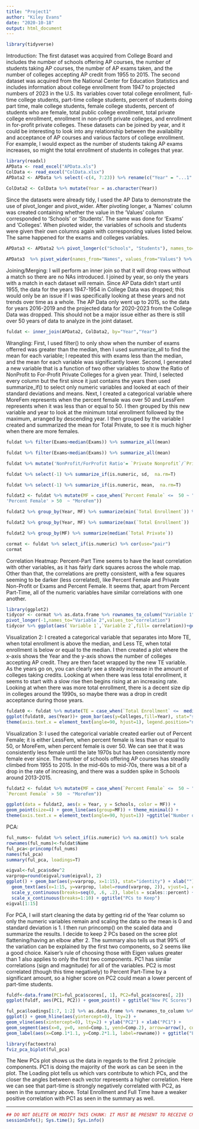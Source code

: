 ```yaml
---
title: "Project1"
author: "Kiley Evans"
date: "2020-10-18"
output: html_document
---
```



```R
library(tidyverse)
```  

Introduction:
  The first dataset was acquired from College Board and includes the number of schools offering AP courses, the number of students taking AP courses, the number of AP exams taken, and the number of colleges accepting AP credit from 1955 to 2015. 
  The second dataset was acquired from the National Center for Education Statistics and includes information about college enrollment from 1947 to projected numbers of 2023 in the U.S. Its variables cover total college enrollment, full-time college students, part-time college students, percent of students doing part time, male college students, female college students, percent of students who are female, total public college enrollment, total private college enrollment, enrollment in non-profit private colleges, and enrollment in for-profit private colleges.
  These datasets can be joined by year, and it could be interesting to look into any relationship between the availability and acceptance of AP courses and various factors of college enrollment. For example, I would expect as the number of students taking AP exams increases, so might the total enrollment of students in colleges that year. 

```R
library(readxl)
APData <- read_excel("APData.xls")
ColData <- read_excel("ColData.xlsx")
APData2 <- APData %>% select(-c(4, 7:23)) %>% rename(c("Year" = "...1", "Schools" = "...2", "Students" = "...3", "Exams" = "...5", "Colleges" = "...6")) %>% slice(-c(1, 64:69)) %>% na.omit() %>% separate(Year, into= c("Year", NA), sep=4, convert=T) %>% mutate(Schools = as.numeric(Schools), Students = as.numeric(Students), Exams = as.numeric(Exams), Colleges = as.numeric(Colleges))

ColData2 <- ColData %>% mutate(Year = as.character(Year))
```

Since the datasets were already tidy, I used the AP Data to demonstrate the use of pivot_longer and pivot_wider. After pivoting longer, a 'Names' column was created containing whether the value in the 'Values' column corresponded to 'Schools' or 'Students'. The same was done for 'Exams' and 'Colleges'. When pivoted wider, the variables of schools and students were given their own columns again with corresponding values listed below. The same happened for the exams and colleges variables.

```R
APData3 <- APData2 %>% pivot_longer(c("Schools", "Students"), names_to="Names", values_to="Values") %>% pivot_longer(c("Exams", "Colleges"), names_to="Names1", values_to="Values1") %>% glimpse()
 
APData3  %>% pivot_wider(names_from="Names", values_from="Values") %>% pivot_wider(names_from="Names1", values_from="Values1") %>% glimpse()
```

Joining/Merging:
I will perform an inner join so that it will drop rows without a match so there are no NAs introduced. I joined by year, so only the years with a match in each dataset will remain. Since AP Data didn't start until 1955, the data for the years 1947-1954 in College Data was dropped; this would only be an issue if I was specifically looking at these years and not trends over time as a whole. The AP Data only went up to 2015, so the data for years 2016-2019 and the projected data for 2020-2023 from the College Data was dropped. This should not be a major issue either as there is still over 50 years of data to analyze in the joint dataset. 

```R
fuldat <- inner_join(APData2, ColData2, by="Year","Year")
```
Wrangling:
  First, I used filter() to only show when the number of exams offerred was greater than the median, then I used summarize_all to find the mean for each variable; I repeated this with exams less than the median, and the mean for each variable was significantly lower. Second, I generated a new variable that is a function of two other variables to show the Ratio of NonProfit to For-Profit Private Colleges for a given year. Third, I selected every column but the first since it just contains the years then used summarize_if() to select only numeric variables and looked at each of their standard deviations and means. 
  Next, I created a categorical variable where MoreFem represents when the percent female was over 50 and LessFem represents when it was less than or equal to 50. I then grouped by this new variable and year to look at the minimum total enrollment followed by the maximum, arranged by descending year. I then grouped by the variable I created and summarized the mean for Total Private, to see it is much higher when there are more females. 


```R
fuldat %>% filter(Exams>median(Exams)) %>% summarize_all(mean)

fuldat %>% filter(Exams<median(Exams)) %>% summarize_all(mean)

fuldat %>% mutate('NonProfit/ForProfit Ratio'= `Private Nonprofit`/`Private For-profit`) %>% na.omit()

fuldat %>% select(-1) %>% summarize_if(is.numeric, sd,  na.rm=T)

fuldat %>% select(-1) %>% summarize_if(is.numeric, mean,  na.rm=T)

fuldat2 <- fuldat %>% mutate(MF = case_when(`Percent Female` <=  50 ~ "LessFem",
'Percent Female' > 50  ~ "MoreFem"))

fuldat2 %>% group_by(Year, MF) %>% summarize(min(`Total Enrollment`)) %>% arrange(desc(Year))

fuldat2 %>% group_by(Year, MF) %>% summarize(max(`Total Enrollment`))

fuldat2 %>% group_by(MF) %>% summarize(median(`Total Private`))

cormat <- fuldat %>% select_if(is.numeric) %>% cor(use="pair")
cormat
```

Correlation Heatmap: 
Percent-Part Time seems to have the least correlation with other variables, as it has fairly dark squares across the whole map. Other than that, the correlations are pretty consistent, with a few squares seeming to be darker (less correlated), like Percent Female and Private Non-Profit or Exams and Percent Female. It seems that, apart from Percent Part-Time, all of the numeric variables have similar correlations with one another. 

```R
library(ggplot2)
tidycor <- cormat %>% as.data.frame %>% rownames_to_column("Variable 1") %>%
pivot_longer(-1,names_to="Variable 2",values_to="correlation")
tidycor %>% ggplot(aes(`Variable 1`,`Variable 2`,fill= correlation))+geom_tile()+theme(axis.text.x = element_text(angle=90, hjust=1)) + ggtitle("Correlation Heatmap")
```

Visualization 2:
I created a categorical variable that separates into More TE, when total enrollment is above the median, and Less TE, when total enrollment is below or equal to the median. I then created a plot where the x-axis shows the Year and the y-axis shows the number of colleges accepting AP credit. They are then facet wrapped by the new TE variable. As the years go on, you can clearly see a steady increase in the amount of colleges taking credits. Looking at when there was less total enrollment, it seems to start with a slow rise then begins rising at an increasing rate. Looking at when there was more total enrollment, there is a decent size dip in colleges around the 1990s, so maybe there was a drop in credit acceptance during those years. 

```r
fuldat0 <- fuldat %>% mutate(TE = case_when(`Total Enrollment` <=  median(`Total Enrollment`) ~ "LessTE", `Total Enrollment` > median(`Total Enrollment`)  ~ "MoreTE")) 
ggplot(fuldat0, aes(Year))+ geom_bar(aes(y=Colleges,fill=Year), stat="summary", fun=mean) +
theme(axis.text.x = element_text(angle=90, hjust=1), legend.position="none") + facet_wrap(~TE) + ggtitle("College Acceptance of AP Credits by Year and Total Enrollment") + scale_y_continuous(breaks=seq(0,4000,500)) + scale_x_discrete(guide = guide_axis(n.dodge = 2))
```

Visualization 3:
I used the categorical variable created earlier out of Percent Female; it is either LessFem, when percent female is less than or equal to 50, or MoreFem, when percent female is over 50. We can see that it was consistently less female until the late 1970s but has been consistently more female ever since. The number of schools offering AP courses has steadily climbed from 1955 to 2015. In the mid-60s to mid-70s, there was a bit of a drop in the rate of increasing, and there was a sudden spike in Schools around 2013-2015. 

```R
fuldat2 <- fuldat %>% mutate(MF = case_when(`Percent Female` <=  50 ~ "LessFem",
`Percent Female` > 50  ~ "MoreFem"))

ggplot(data = fuldat2, aes(x = Year, y = Schools, color = MF)) +
geom_point(size=4) + geom_line(aes(group=MF)) + theme_minimal() +
theme(axis.text.x = element_text(angle=90, hjust=1)) +ggtitle("Number of Schools Offering AP Courses by Year and by Percent Female") 
```

PCA:

```R
ful_nums<- fuldat %>% select_if(is.numeric) %>% na.omit() %>% scale
rownames(ful_nums)<-fuldat$Name
ful_pca<-princomp(ful_nums)
names(ful_pca)
summary(ful_pca, loadings=T)

eigval<-ful_pca$sdev^2
varprop=round(eigval/sum(eigval), 2)
ggplot() + geom_bar(aes(y=varprop, x=1:15), stat="identity") + xlab("") + geom_path(aes(y=varprop, x=1:15)) + 
  geom_text(aes(x=1:15, y=varprop, label=round(varprop, 2)), vjust=1, col="white", size=5) + 
  scale_y_continuous(breaks=seq(0, .6, .2), labels = scales::percent) + 
  scale_x_continuous(breaks=1:10) + ggtitle("PCs to Keep")
eigval[1:15]

```
  For PCA, I will start cleaning the data by getting rid of the Year column so only the numeric variables remain and scaling the data so the mean is 0 and standard deviation is 1. I then run princomp() on the scaled data and summarize the results. 
  I decide to keep 2 PCs based on the scree plot flattening/having an elbow after 2. The summary also tells us that 99% of the variation can be explained by the first two components, so 2 seems like a good choice. Kaiser's rule of choosing those with Eigen values greater than 1 also applies to only the first two components. PC1 has similar correlations (sign and magnitude) for all of the variables. PC2 is most correlated (though this time negatively) to Percent Part-Time by a significant amount, so a higher score on PC2 could mean a lower percent of part-time students. 


```R
fuldf<-data.frame(PC1=ful_pca$scores[, 1], PC2=ful_pca$scores[, 2])
ggplot(fuldf, aes(PC1, PC2)) + geom_point() + ggtitle("New PC Scores")

ful_pca$loadings[1:7, 1:2] %>% as.data.frame %>% rownames_to_column %>%
ggplot() + geom_hline(aes(yintercept=0), lty=2) +
geom_vline(aes(xintercept=0), lty=2) + ylab("PC2") + xlab("PC1") +
geom_segment(aes(x=0, y=0, xend=Comp.1, yend=Comp.2), arrow=arrow(), col="red") +
geom_label(aes(x=Comp.1*1.1, y=Comp.2*1.1, label=rowname)) + ggtitle("Loading Plot")

library(factoextra)
fviz_pca_biplot(ful_pca)
```

The New PCs plot shows us the data in regards to the first 2 principle components. PC1 is doing the majority of the work as can be seen in the plot. The Loading plot tells us which vars contribute to which PCs, and the closer the angles between each vector represents a higher correlation. Here we can see that part-time is strongly negatively correlated with PC2, as seen in the summary above. Total Enrollment and Full Time have a weaker positive correlation with PC1 as seen in the summary as well.

---

```R
## DO NOT DELETE OR MODIFY THIS CHUNK: IT MUST BE PRESENT TO RECEIVE CREDIT FOR THE ASSIGNMENT
sessionInfo(); Sys.time(); Sys.info()
```
